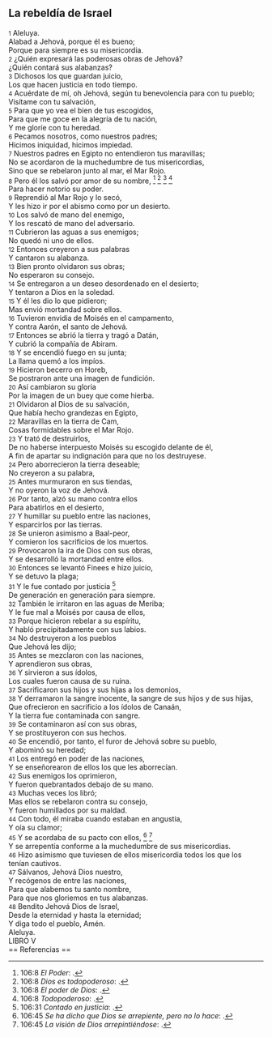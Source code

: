 == La rebeldía de Israel ==

{{anchor|1}} <small>1</small> Aleluya.<br>
Alabad a Jehová, porque él es bueno;<br>
Porque para siempre es su misericordia.<br>
{{anchor|2}} <small>2</small> ¿Quién expresará las poderosas obras de Jehová?<br>
¿Quién contará sus alabanzas?<br>
{{anchor|3}} <small>3</small> Dichosos los que guardan juicio,<br>
Los que hacen justicia en todo tiempo.<br>
{{anchor|4}} <small>4</small> Acuérdate de mí, oh Jehová, según tu benevolencia para con tu pueblo;<br>
Visítame con tu salvación,<br>
{{anchor|5}} <small>5</small> Para que yo vea el bien de tus escogidos,<br>
Para que me goce en la alegría de tu nación,<br>
Y me gloríe con tu heredad.<br>
{{anchor|6}} <small>6</small> Pecamos nosotros, como nuestros padres;<br>
Hicimos iniquidad, hicimos impiedad.<br>
{{anchor|7}} <small>7</small> Nuestros padres en Egipto no entendieron tus maravillas;<br>
No se acordaron de la muchedumbre de tus misericordias,<br>
Sino que se rebelaron junto al mar, el Mar Rojo.<br>
{{anchor|8}} <small>8</small> Pero él los salvó por amor de su nombre, <ref>106:8 ''El Poder'': {{lib|LU|131|10|6}}.</ref> <ref>106:8 ''Dios es todopoderoso'': {{lib|LU|131|10|3}}.</ref> <ref>106:8 ''El poder de Dios'': {{lib|LU|1|1|4}}.</ref> <ref>106:8 ''Todopoderoso'': {{lib|LU|142|3|7}}.</ref><br>
Para hacer notorio su poder.<br>
{{anchor|9}} <small>9</small> Reprendió al Mar Rojo y lo secó,<br>
Y les hizo ir por el abismo como por un desierto.<br>
{{anchor|10}} <small>10</small> Los salvó de mano del enemigo,<br>
Y los rescató de mano del adversario.<br>
{{anchor|11}} <small>11</small> Cubrieron las aguas a sus enemigos;<br>
No quedó ni uno de ellos.<br>
{{anchor|12}} <small>12</small> Entonces creyeron a sus palabras<br>
Y cantaron su alabanza.<br>
{{anchor|13}} <small>13</small> Bien pronto olvidaron sus obras;<br>
No esperaron su consejo.<br>
{{anchor|14}} <small>14</small> Se entregaron a un deseo desordenado en el desierto;<br>
Y tentaron a Dios en la soledad.<br>
{{anchor|15}} <small>15</small> Y él les dio lo que pidieron;<br>
Mas envió mortandad sobre ellos.<br>
{{anchor|16}} <small>16</small> Tuvieron envidia de Moisés en el campamento,<br>
Y contra Aarón, el santo de Jehová.<br>
{{anchor|17}} <small>17</small> Entonces se abrió la tierra y tragó a Datán,<br>
Y cubrió la compañía de Abiram.<br>
{{anchor|18}} <small>18</small> Y se encendió fuego en su junta;<br>
La llama quemó a los impíos.<br>
{{anchor|19}} <small>19</small> Hicieron becerro en Horeb,<br>
Se postraron ante una imagen de fundición.<br>
{{anchor|20}} <small>20</small> Así cambiaron su gloria<br>
Por la imagen de un buey que come hierba.<br>
{{anchor|21}} <small>21</small> Olvidaron al Dios de su salvación,<br>
Que había hecho grandezas en Egipto,<br>
{{anchor|22}} <small>22</small> Maravillas en la tierra de Cam,<br>
Cosas formidables sobre el Mar Rojo.<br>
{{anchor|23}} <small>23</small> Y trató de destruirlos,<br>
De no haberse interpuesto Moisés su escogido delante de él,<br>
A fin de apartar su indignación para que no los destruyese.<br>
{{anchor|24}} <small>24</small> Pero aborrecieron la tierra deseable;<br>
No creyeron a su palabra,<br>
{{anchor|25}} <small>25</small> Antes murmuraron en sus tiendas,<br>
Y no oyeron la voz de Jehová.<br>
{{anchor|26}} <small>26</small> Por tanto, alzó su mano contra ellos<br>
Para abatirlos en el desierto,<br>
{{anchor|27}} <small>27</small> Y humillar su pueblo entre las naciones,<br>
Y esparcirlos por las tierras.<br>
{{anchor|28}} <small>28</small> Se unieron asimismo a Baal-peor,<br>
Y comieron los sacrificios de los muertos.<br>
{{anchor|29}} <small>29</small> Provocaron la ira de Dios con sus obras,<br>
Y se desarrolló la mortandad entre ellos.<br>
{{anchor|30}} <small>30</small> Entonces se levantó Finees e hizo juicio,<br>
Y se detuvo la plaga;<br>
{{anchor|31}} <small>31</small> Y le fue contado por justicia <ref>106:31 ''Contado en justicia'': {{lib|LU|93|4|5}}.</ref><br>
De generación en generación para siempre.<br>
{{anchor|32}} <small>32</small> También le irritaron en las aguas de Meriba;<br>
Y le fue mal a Moisés por causa de ellos,<br>
{{anchor|33}} <small>33</small> Porque hicieron rebelar a su espíritu,<br>
Y habló precipitadamente con sus labios.<br>
{{anchor|34}} <small>34</small> No destruyeron a los pueblos<br>
Que Jehová les dijo;<br>
{{anchor|35}} <small>35</small> Antes se mezclaron con las naciones,<br>
Y aprendieron sus obras,<br>
{{anchor|36}} <small>36</small> Y sirvieron a sus ídolos,<br>
Los cuales fueron causa de su ruina.<br>
{{anchor|37}} <small>37</small> Sacrificaron sus hijos y sus hijas a los demonios,<br>
{{anchor|38}} <small>38</small> Y derramaron la sangre inocente, la sangre de sus hijos y de sus hijas,<br>
Que ofrecieron en sacrificio a los ídolos de Canaán,<br>
Y la tierra fue contaminada con sangre.<br>
{{anchor|39}} <small>39</small> Se contaminaron así con sus obras,<br>
Y se prostituyeron con sus hechos.<br>
{{anchor|40}} <small>40</small> Se encendió, por tanto, el furor de Jehová sobre su pueblo,<br>
Y abominó su heredad;<br>
{{anchor|41}} <small>41</small> Los entregó en poder de las naciones,<br>
Y se enseñorearon de ellos los que les aborrecían.<br>
{{anchor|42}} <small>42</small> Sus enemigos los oprimieron,<br>
Y fueron quebrantados debajo de su mano.<br>
{{anchor|43}} <small>43</small> Muchas veces los libró;<br>
Mas ellos se rebelaron contra su consejo,<br>
Y fueron humillados por su maldad.<br>
{{anchor|44}} <small>44</small> Con todo, él miraba cuando estaban en angustia,<br>
Y oía su clamor;<br>
{{anchor|45}} <small>45</small> Y se acordaba de su pacto con ellos, <ref>106:45 ''Se ha dicho que Dios se arrepiente, pero no lo hace'': {{lib|LU|2|2|2}}.</ref> <ref>106:45 ''La visión de Dios arrepintiéndose'': {{lib|LU|4|3|4}}.</ref><br>
Y se arrepentía conforme a la muchedumbre de sus misericordias.<br>
{{anchor|46}} <small>46</small> Hizo asimismo que tuviesen de ellos misericordia todos los que los tenían cautivos.<br>
{{anchor|47}} <small>47</small> Sálvanos, Jehová Dios nuestro,<br>
Y recógenos de entre las naciones,<br>
Para que alabemos tu santo nombre,<br>
Para que nos gloriemos en tus alabanzas.<br>
{{anchor|48}} <small>48</small> Bendito Jehová Dios de Israel,<br>
Desde la eternidad y hasta la eternidad;<br>
Y diga todo el pueblo, Amén.<br>
Aleluya.<br>
LIBRO V<br>
== Referencias ==

<references />
